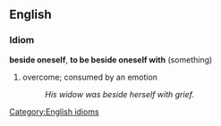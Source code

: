 ==English==

===Idiom===
'''beside oneself''', '''to be beside oneself with''' (something)
#overcome; consumed by an emotion
#:''His widow was beside herself with grief.''

[[Category:English idioms]]